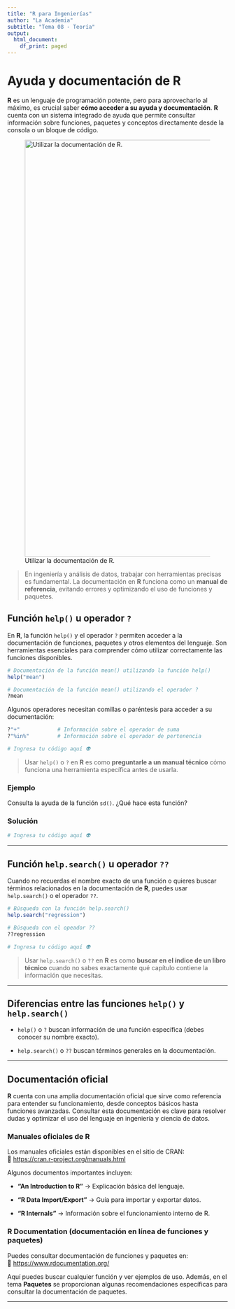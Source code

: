 ```yaml
---
title: "R para Ingenierías"
author: "La Academia"
subtitle: "Tema 08 - Teoría"
output:
  html_document:
    df_print: paged
---
```


# Ayuda y documentación de R

**R** es un lenguaje de programación potente, pero para aprovecharlo al máximo, es crucial saber **cómo acceder a su ayuda y documentación**. **R** cuenta con un sistema integrado de ayuda que permite consultar información sobre funciones, paquetes y conceptos directamente desde la consola o un bloque de código.

![Utilizar la documentación de R.](https://github.com/aisacc/Programacion-R/blob/main/_Im%C3%A1genes/Tema%2008%20-%20Ayuda%20y%20documentaci%C3%B3n%20de%20R/1.png?raw=true){width="953"}

> En ingeniería y análisis de datos, trabajar con herramientas precisas es fundamental. La documentación en **R** funciona como un **manual de referencia**, evitando errores y optimizando el uso de funciones y paquetes.

## Función `help()` u operador `?`

En **R**, la función `help()` y el operador `?` permiten acceder a la documentación de funciones, paquetes y otros elementos del lenguaje. Son herramientas esenciales para comprender cómo utilizar correctamente las funciones disponibles.

``` r
# Documentación de la función mean() utilizando la función help()
help("mean")

# Documentación de la función mean() utilizando el operador ?
?mean
```

Algunos operadores necesitan comillas o paréntesis para acceder a su documentación:

``` r
?"+"            # Información sobre el operador de suma
?"%in%"         # Información sobre el operador de pertenencia
```

```r
# Ingresa tu código aquí 👽
```

> Usar `help()` o `?` en **R** es como **preguntarle a un manual técnico** cómo funciona una herramienta específica antes de usarla.

### Ejemplo

Consulta la ayuda de la función `sd()`. ¿Qué hace esta función?

### Solución

```r
# Ingresa tu código aquí 👽
```

------------------------------------------------------------------------

## Función `help.search()` u operador `??`

Cuando no recuerdas el nombre exacto de una función o quieres buscar términos relacionados en la documentación de **R**, puedes usar `help.search()` o el operador `??`.

``` r
# Búsqueda con la función help.search()
help.search("regression")

# Búsqueda con el opeador ??
??regression
```

```r
# Ingresa tu código aquí 👽
```

> Usar `help.search()` o `??` en **R** es como **buscar en el índice de un libro técnico** cuando no sabes exactamente qué capítulo contiene la información que necesitas.

------------------------------------------------------------------------

## Diferencias entre las funciones `help()` y `help.search()`

-   `help()` o `?` buscan información de una función específica (debes conocer su nombre exacto).

-   `help.search()` o `??` buscan términos generales en la documentación.

------------------------------------------------------------------------

## Documentación oficial

**R** cuenta con una amplia documentación oficial que sirve como referencia para entender su funcionamiento, desde conceptos básicos hasta funciones avanzadas. Consultar esta documentación es clave para resolver dudas y optimizar el uso del lenguaje en ingeniería y ciencia de datos.

### Manuales oficiales de R

Los manuales oficiales están disponibles en el sitio de CRAN:\
🔗 <https://cran.r-project.org/manuals.html>

Algunos documentos importantes incluyen:

-   **"An Introduction to R"** → Explicación básica del lenguaje.

-   **"R Data Import/Export"** → Guía para importar y exportar datos.

-   **"R Internals"** → Información sobre el funcionamiento interno de R.

### R Documentation (documentación en línea de funciones y paquetes)

Puedes consultar documentación de funciones y paquetes en:\
🔗 <https://www.rdocumentation.org/>

Aquí puedes buscar cualquier función y ver ejemplos de uso. Además, en el tema **Paquetes** se proporcionan algunas recomendaciones específicas para consultar la documentación de paquetes.

------------------------------------------------------------------------
